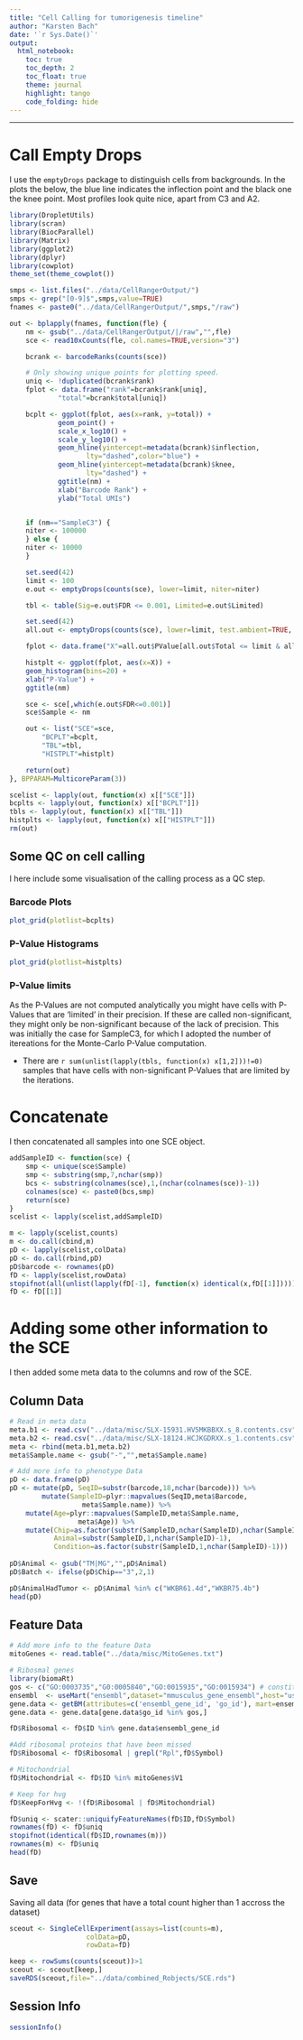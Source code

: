 ```yaml
---
title: "Cell Calling for tumorigenesis timeline"
author: "Karsten Bach"
date: '`r Sys.Date()`'
output:
  html_notebook:
    toc: true
    toc_depth: 2
    toc_float: true
    theme: journal
    highlight: tango
    code_folding: hide
---
```

***

# Call Empty Drops

I use the `emptyDrops` package to distinguish cells from backgrounds.
In the plots the below, the blue line indicates the inflection point and the black one the knee point.
Most profiles look quite nice, apart from C3 and A2.

```r
library(DropletUtils)
library(scran)
library(BiocParallel)
library(Matrix)
library(ggplot2)
library(dplyr)
library(cowplot)
theme_set(theme_cowplot())

smps <- list.files("../data/CellRangerOutput/")
smps <- grep("[0-9]$",smps,value=TRUE)
fnames <- paste0("../data/CellRangerOutput/",smps,"/raw")

out <- bplapply(fnames, function(fle) {
    nm <- gsub("../data/CellRangerOutput/|/raw","",fle)
    sce <- read10xCounts(fle, col.names=TRUE,version="3")

    bcrank <- barcodeRanks(counts(sce))

    # Only showing unique points for plotting speed.
    uniq <- !duplicated(bcrank$rank)
    fplot <- data.frame("rank"=bcrank$rank[uniq],
			"total"=bcrank$total[uniq]) 

    bcplt <- ggplot(fplot, aes(x=rank, y=total)) +
			geom_point() +
			scale_x_log10() +
			scale_y_log10() +
			geom_hline(yintercept=metadata(bcrank)$inflection,
				   lty="dashed",color="blue") +
			geom_hline(yintercept=metadata(bcrank)$knee,
				   lty="dashed") +
			ggtitle(nm) +
			xlab("Barcode Rank") +
			ylab("Total UMIs")


    if (nm=="SampleC3") {
	niter <- 100000 
    } else {
	niter <- 10000
    }

    set.seed(42)
    limit <- 100   
    e.out <- emptyDrops(counts(sce), lower=limit, niter=niter)

    tbl <- table(Sig=e.out$FDR <= 0.001, Limited=e.out$Limited)

    set.seed(42)
    all.out <- emptyDrops(counts(sce), lower=limit, test.ambient=TRUE, niter=niter)

    fplot <- data.frame("X"=all.out$PValue[all.out$Total <= limit & all.out$Total > 0])

    histplt <- ggplot(fplot, aes(x=X)) +
	geom_histogram(bins=20) +
	xlab("P-Value") +
	ggtitle(nm) 

    sce <- sce[,which(e.out$FDR<=0.001)]
    sce$Sample <- nm

    out <- list("SCE"=sce,
		"BCPLT"=bcplt,
		"TBL"=tbl,
		"HISTPLT"=histplt)

    return(out)
}, BPPARAM=MulticoreParam(3))

scelist <- lapply(out, function(x) x[["SCE"]])
bcplts <- lapply(out, function(x) x[["BCPLT"]])
tbls <- lapply(out, function(x) x[["TBL"]])
histplts <- lapply(out, function(x) x[["HISTPLT"]])
rm(out)
```

## Some QC on cell calling

I here include some visualisation of the calling process as a QC step.

### Barcode Plots
```r
plot_grid(plotlist=bcplts)
```

### P-Value Histograms
```r
plot_grid(plotlist=histplts)
```

### P-Value limits
As the P-Values are not computed analytically you might have cells with P-Values that are 'limited' in their precision. If these are called non-significant, they might only be non-significant because of the lack of precision. This was initially the case for SampleC3, for which I adopted the number of itereations for the Monte-Carlo P-Value computation. 

- There are `r sum(unlist(lapply(tbls, function(x) x[1,2]))!=0)` samples that have cells with non-significant P-Values that are limited by the iterations. 


# Concatenate 
I then concatenated all samples into one SCE object.

```r
addSampleID <- function(sce) {
    smp <- unique(sce$Sample)
    smp <- substring(smp,7,nchar(smp))
    bcs <- substring(colnames(sce),1,(nchar(colnames(sce))-1))
    colnames(sce) <- paste0(bcs,smp)
    return(sce)
}
scelist <- lapply(scelist,addSampleID)

m <- lapply(scelist,counts)
m <- do.call(cbind,m)
pD <- lapply(scelist,colData)
pD <- do.call(rbind,pD)
pD$barcode <- rownames(pD)
fD <- lapply(scelist,rowData)
stopifnot(all(unlist(lapply(fD[-1], function(x) identical(x,fD[[1]])))))
fD <- fD[[1]]
```

# Adding some other information to the SCE

I then added some meta data to the columns and row of the SCE.

## Column Data
```r
# Read in meta data
meta.b1 <- read.csv("../data/misc/SLX-15931.HV5MKBBXX.s_8.contents.csv",stringsAsFactors=FALSE)
meta.b2 <- read.csv("../data/misc/SLX-18124.HCJKGDRXX.s_1.contents.csv",stringsAsFactors=FALSE)
meta <- rbind(meta.b1,meta.b2)
meta$Sample.name <- gsub("-","",meta$Sample.name) 

# Add more info to phenotype Data
pD <- data.frame(pD)
pD <- mutate(pD, SeqID=substr(barcode,18,nchar(barcode))) %>%
        mutate(SampleID=plyr::mapvalues(SeqID,meta$Barcode,
				  meta$Sample.name)) %>%
	mutate(Age=plyr::mapvalues(SampleID,meta$Sample.name,
			     meta$Age)) %>%
	mutate(Chip=as.factor(substr(SampleID,nchar(SampleID),nchar(SampleID))),
	       Animal=substr(SampleID,1,nchar(SampleID)-1),
	       Condition=as.factor(substr(SampleID,1,nchar(SampleID)-1)))
    
pD$Animal <- gsub("TM|MG","",pD$Animal)
pD$Batch <- ifelse(pD$Chip=="3",2,1)

pD$AnimalHadTumor <- pD$Animal %in% c("WKBR61.4d","WKBR75.4b")
head(pD)
```

## Feature Data

```r
# Add more info to the feature Data
mitoGenes <- read.table("../data/misc/MitoGenes.txt")

# Ribosmal genes
library(biomaRt)
gos <- c("GO:0003735","G0:0005840","GO:0015935","GO:0015934") # constituents of ribosome
ensembl  <- useMart("ensembl",dataset="mmusculus_gene_ensembl",host="useast.ensembl.org") # at the time of writing the ensembl.org had issues
gene.data <- getBM(attributes=c('ensembl_gene_id', 'go_id'), mart=ensembl)
gene.data <- gene.data[gene.data$go_id %in% gos,]

fD$Ribosomal <- fD$ID %in% gene.data$ensembl_gene_id

#Add ribosomal proteins that have been missed
fD$Ribosomal <- fD$Ribosomal | grepl("Rpl",fD$Symbol)

# Mitochondrial
fD$Mitochondrial <- fD$ID %in% mitoGenes$V1

# Keep for hvg
fD$KeepForHvg <- !(fD$Ribosomal | fD$Mitochondrial)

fD$uniq <- scater::uniquifyFeatureNames(fD$ID,fD$Symbol)
rownames(fD) <- fD$uniq
stopifnot(identical(fD$ID,rownames(m)))
rownames(m) <- fD$uniq
head(fD)
```

## Save
Saving all data (for genes that have a total count higher than 1 accross the dataset)
```r
sceout <- SingleCellExperiment(assays=list(counts=m),
			       colData=pD,
			       rowData=fD)

keep <- rowSums(counts(sceout))>1
sceout <- sceout[keep,]
saveRDS(sceout,file="../data/combined_Robjects/SCE.rds")
```

## Session Info
```r
sessionInfo()
```
